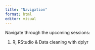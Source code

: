 ```yaml
---
title: "Navigation"
format: html
editor: visual
---
```


Navigate through the upcoming sessions:

1.  R, RStudio & Data cleaning with dplyr
